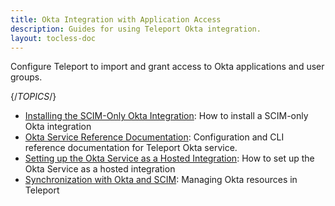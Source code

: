 ```yaml
---
title: Okta Integration with Application Access
description: Guides for using Teleport Okta integration.
layout: tocless-doc
---
```


Configure Teleport to import and grant access to Okta applications and user groups.

{/*TOPICS*/}

- [Installing the SCIM-Only Okta Integration](okta/scim-only.mdx): How to install a SCIM-only Okta integration
- [Okta Service Reference Documentation](okta/reference.mdx): Configuration and CLI reference documentation for Teleport Okta service.
- [Setting up the Okta Service as a Hosted Integration](okta/hosted-guide.mdx): How to set up the Okta Service as a hosted integration
- [Synchronization with Okta and SCIM](okta/sync-scim.mdx): Managing Okta resources in Teleport
